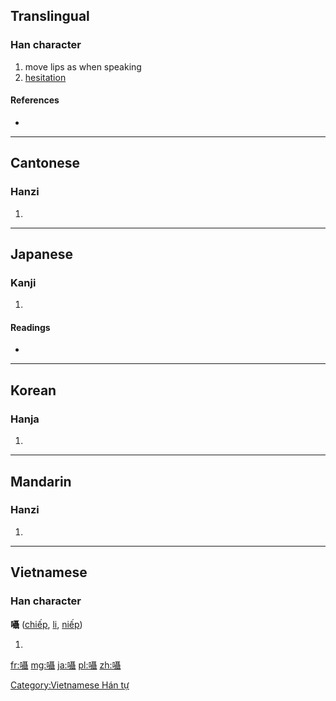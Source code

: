 {{also|嗫}}
==Translingual==

===Han character===
{{Han char|rn=30|rad=口|as=18|sn=21|four=6104<sub>1</sub>|canj=口尸十十 (RSJJ)|ids=⿰[[口]][[聶]]}}

# move lips as when speaking
# [[hesitation]]

====References====
* {{Han ref|kx=0214.310|dkj=04615|dj=0437.180|hdz=10705.120|uh=56C1|ud=22209|bh=C4D9|bd=50393}}

----

==Cantonese==

===Hanzi===
{{yue-hanzi|jyut=|y=jip6|sim=嗫}}

# {{defn|lang=yue|sort=口18}}

----

==Japanese==

===Kanji===
{{ja-kanji|grade=uc|rs=口18}}

# {{defn|lang=ja|sort=口18}}

====Readings====
* {{ja-readings|on=[[しょう]] (shō)|kun=[[ささやく]] (sasayaku)}}

----

==Korean==

===Hanja===
{{ko-hanja|hangeul=[[섭]], [[엽]]|rv=seop, yeop|mr=sŏp, yŏp}}

# {{defn|lang=ko|sort=口18}}

----

==Mandarin==

===Hanzi===
{{cmn-hanzi|sim=嗫|pin=[[niè]] ([[nie4]])|wg=nieh<sup>4</sup>}}

# {{defn|lang=cmn|sort=口18}}

----

==Vietnamese==

===Han character===
'''囁''' ([[chiếp]], [[li]], [[niếp]])

# {{defn|Vietnamese}}

[[Category:Vietnamese Hán tự]]

[[fr:囁]]
[[mg:囁]]
[[ja:囁]]
[[pl:囁]]
[[zh:囁]]